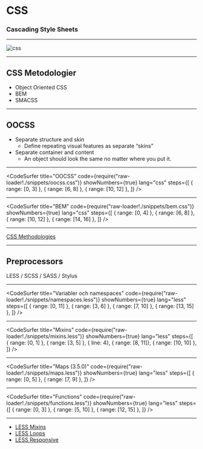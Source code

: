
<Head>
  <title>CSS</title>
</Head>

# CSS
### **Cascading** Style Sheets

---


![css](images/css.png)

---

## CSS Metodologier

- Object Oriented CSS
- BEM
- SMACSS

---

## OOCSS

- Separate structure and skin
  - Define repeating visual features as separate “skins”
- Separate container and content
  -  An object should look the same no matter where you put it.

---

<CodeSurfer
  title="OOCSS"
  code={require("raw-loader!./snippets/oocss.css")}
  showNumbers={true}
  lang="css"
  steps={[
    { range: [0, 3] },
    { range: [6, 8] },
    { range: [10, 12]  },
  ]}
/>

---

<CodeSurfer
  title="BEM"
  code={require("raw-loader!./snippets/bem.css")}
  showNumbers={true}
  lang="css"
  steps={[
    { range: [0, 4] },
    { range: [6, 8] },
    { range: [10, 12] },
    { range: [14, 16] },
  ]}
/>

---

[CSS Methodologies](https://codepen.io/hidanielle/post/css-methodologies-naming-conventions-and-file-structures)

---

## Preprocessors

LESS / SCSS / SASS / Stylus

---

<CodeSurfer
  title="Variabler och namespaces"
  code={require("raw-loader!./snippets/namespaces.less")}
  showNumbers={true}
  lang="less"
  steps={[
    { range: [0, 11] },
    { range: [3, 6] },
    { range: [7, 10] },
    { range: [13, 15] },
  ]}
/>

---

<CodeSurfer
  title="Mixins"
  code={require("raw-loader!./snippets/mixins.less")}
  showNumbers={true}
  lang="less"
  steps={[
    { range: [0, 1] },
    { range: [3, 5] },
    { line: 4},
    { range: [8, 11]},
    { range: [10, 10] },
  ]}
/>

---

<CodeSurfer
  title="Maps (3.5.0)"
  code={require("raw-loader!./snippets/maps.less")}
  showNumbers={true}
  lang="less"
  steps={[
    { range: [0, 5] },
    { range: [7, 9] },
  ]}
/>

---

<CodeSurfer
  title="Functions"
  code={require("raw-loader!./snippets/functions.less")}
  showNumbers={true}
  lang="less"
  steps={[
    { range: [0, 3] },
    { range: [5, 10] },
    { range: [12, 15] },
  ]}
/>

---

- [LESS Mixins](https://codepen.io/jesperorb/pen/RvRydy)
- [LESS Loops](https://codepen.io/jesperorb/pen/zeBLLb)
- [LESS Responsive](https://codepen.io/jesperorb/pen/OdRjPg)